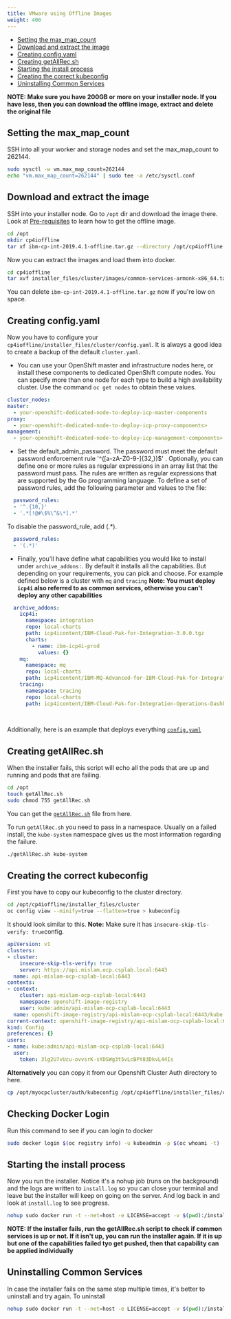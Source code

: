 ```yaml
---
title: VMware using Offline Images
weight: 400
---
```


- [Setting the max_map_count](#setting-the-max_map_count)
- [Download and extract the image](#download-and-extract-the-image)
- [Creating config.yaml](#creating-configyaml)
- [Creating getAllRec.sh](#creating-getallrecsh)
- [Starting the install process](#starting-the-install-process)
- [Creating the correct kubeconfig](#creating-the-correct-kubeconfig)
- [Uninstalling Common Services](#uninstalling-common-services)

**NOTE: Make sure you have 200GB or more on your installer node. If you have less, then you can download the offline image, extract and delete the original file**

## Setting the max_map_count

SSH into all your worker and storage nodes and set the max_map_count to 262144.

```bash
sudo sysctl -w vm.max_map_count=262144
echo "vm.max_map_count=262144" | sudo tee -a /etc/sysctl.conf
```

## Download and extract the image

SSH into your installer node. Go to `/opt` dir and download the image there. Look at [Pre-requisites](../pre-reqs) to learn how to get the offline image.

```bash
cd /opt
mkdir cp4ioffline
tar xf ibm-cp-int-2019.4.1-offline.tar.gz --directory /opt/cp4ioffline
```

Now you can extract the images and load them into docker.

```bash
cd cp4ioffline
tar xvf installer_files/cluster/images/common-services-armonk-x86_64.tar.gz -O | sudo docker load
```

You can delete `ibm-cp-int-2019.4.1-offline.tar.gz` now if you're low on space.

## Creating config.yaml

Now you have to configure your `cp4ioffline/installer_files/cluster/config.yaml`. It is always a good idea to create a backup of the default `cluster.yaml`.

 - You can use your OpenShift master and infrastructure nodes here, or install these components to dedicated OpenShift compute nodes. You can specify more than one node for each type to build a high availability cluster. Use the command `oc get nodes` to obtain these values.
  ```yaml
  cluster_nodes:
  master:
    - your-openshift-dedicated-node-to-deploy-icp-master-components
  proxy:
    - your-openshift-dedicated-node-to-deploy-icp-proxy-components>
  management:
    - your-openshift-dedicated-node-to-deploy-icp-management-components>
  ```

  - Set the default_admin_password. The password must meet the default password enforcement rule '^([a-zA-Z0-9\-]{32,})$' . Optionally, you can define one or more rules as regular expressions in an array list that the password must pass. The rules are written as regular expressions that are supported by the Go programming language. To define a set of password rules, add the following parameter and values to the file:

  ```yaml
    password_rules:
    - '^.{10,}'
    - '.*[!@#\$%\^&\*].*'
  ``` 
  To disable the password_rule, add (.*).

  ```yaml
    password_rules:
    - '(.*)'
  ```

  - Finally, you'll have define what capabilities you would like to install under `archive_addons:`. By default it installs all the capabilities. But depending on your requirements, you can pick and choose. For example defined below is a cluster with `mq` and `tracing`
  **Note: You must deploy `icp4i` also referred to as common services, otherwise you can't deploy any other capabilities**

  ```yaml
    archive_addons:
      icp4i:
        namespace: integration
        repo: local-charts
        path: icp4icontent/IBM-Cloud-Pak-for-Integration-3.0.0.tgz
        charts:
          - name: ibm-icp4i-prod
            values: {}
      mq:
        namespace: mq
        repo: local-charts
        path: icp4icontent/IBM-MQ-Advanced-for-IBM-Cloud-Pak-for-Integration-5.0.0.tgz
      tracing:
        namespace: tracing
        repo: local-charts
        path: icp4icontent/IBM-Cloud-Pak-for-Integration-Operations-Dashboard-1.0.1.tgz
      
   
  ```

  Additionally, here is an example that deploys everything [`config.yaml`](/assets/integration/utils/config.yaml)

## Creating getAllRec.sh

When the installer fails, this script will echo all the pods that are up and running and pods that are failing.

```bash
cd /opt
touch getAllRec.sh
sudo chmod 755 getAllRec.sh
```

You can get the [`getAllRec.sh`](/assets/integration/utils/getAllRec.sh) file from here.

To run `getAllRec.sh` you need to pass in a namespace. Usually on a failed install, the `kube-system` namespace gives us the most information regarding the failure.

```bash
./getAllRec.sh kube-system
```

## Creating the correct kubeconfig

First you have to copy our kubeconfig to the cluster directory. 

```bash
cd /opt/cp4ioffline/installer_files/cluster
oc config view --minify=true --flatten=true > kubeconfig
```

It should look similar to this. **Note:** Make sure it has `insecure-skip-tls-verify: true`config.

```yaml
apiVersion: v1
clusters:
- cluster:
    insecure-skip-tls-verify: true
    server: https://api.mislam.ocp.csplab.local:6443
  name: api-mislam-ocp-csplab-local:6443
contexts:
- context:
    cluster: api-mislam-ocp-csplab-local:6443
    namespace: openshift-image-registry
    user: kube:admin/api-mislam-ocp-csplab-local:6443
  name: openshift-image-registry/api-mislam-ocp-csplab-local:6443/kube:admin
current-context: openshift-image-registry/api-mislam-ocp-csplab-local:6443/kube:admin
kind: Config
preferences: {}
users:
- name: kube:admin/api-mislam-ocp-csplab-local:6443
  user:
    token: 3lg2U7vUcu-ovvsrK-sYDSWg3t5vLcBPY83DkvL44Is
```

**Alternatively** you can copy it from our Openshift Cluster Auth directory to here. 

```bash
cp /opt/myocpcluster/auth/kubeconfig /opt/cp4ioffline/installer_files/cluster
```

## Checking Docker Login

Run this command to see if you can login to docker 

```bash
sudo docker login $(oc registry info) -u kubeadmin -p $(oc whoami -t)
```

## Starting the install process

Now you run the installer. Notice it's a nohup job (runs on the background) and the logs are written to `install.log` so you can close your terminal and leave but the installer will keep on going on the server. And log back in and look at `install.log` to see progress.

```bash
nohup sudo docker run -t --net=host -e LICENSE=accept -v $(pwd):/installer/cluster:z -v /var/run:/var/run:z -v /etc/docker:/etc/docker:z --security-opt label:disable ibmcom/icp-inception-amd64:3.2.2 addon -vvv | tee install.log &
```

**NOTE: If the installer fails, run the getAllRec.sh script to check if common services is up or not. If it isn't up, you can run the installer again. If it is up but one of the capabilities failed tyo get pushed, then that capability can be applied individually** 
## Uninstalling Common Services

In case the installer fails on the same step multiple times, it's better to uninstall and try again. To uninstall

```bash
nohup sudo docker run -t --net=host -e LICENSE=accept -v $(pwd):/installer/cluster:z -v /var/run:/var/run:z -v /etc/docker:/etc/docker:z --security-opt label:disable ibmcom/icp-inception-amd64:3.2.2 uninstall-with-openshift | tee install.log &
```


